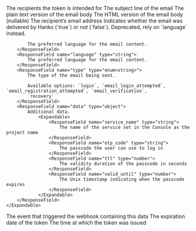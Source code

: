<ResponseField name="aud" type="string[]">
    The recipients the token is intended for
</ResponseField>
<ResponseField name="data" type="object">
    <Expandable>
        <ResponseField name="subject" type="string">
            The subject line of the email
        </ResponseField>
        <ResponseField name="body_plain" type="string">
            The plain text version of the email body
        </ResponseField>
        <ResponseField name="body" type="string">
            The HTML version of the email body (nullable)
        </ResponseField>
        <ResponseField name="to_email_address" type="string">
            The recipient’s email address
        </ResponseField>
        <ResponseField name="delivered_by_hanko" type="boolean">
            Indicates whether the email was delivered by Hanko (`true`) or not (`false`).
        </ResponseField>
        <ResponseField name="accept_laguage" type="boolean">
            Deprecated, rely on `language` instead.

            The preferred language for the email content.
        </ResponseField>
        <ResponseField name="language" type="string">
            The preferred language for the email content.
        </ResponseField>
        <ResponseField name="type" type="enum<string>">
            The type of the email being sent.

            Available options: `login`, `email_login_attempted`, `email_registration_attempted`, `email_verification`,
            `recovery`
        </ResponseField>
        <ResponseField name="data" type="object">
            Additional data.
                <Expandable>
                    <ResponseField name="service_name" type="string">
                        The name of the service set in the Console as the project name
                    </ResponseField>
                    <ResponseField name="otp_code" type="string">
                        The passcode the user can use to log in
                    </ResponseField>
                    <ResponseField name="ttl" type="number">
                        The validity duration of the passcode in seconds
                    </ResponseField>
                    <ResponseField name="valid_until" type="number">
                        The Unix timestamp indicating when the passcode expires
                    </ResponseField>
                </Expandable>
        </ResponseField>
    </Expandable>
</ResponseField>
<ResponseField name="evt" type="string">
    The event that triggered the webhook containing this data
</ResponseField>
<ResponseField name="exp" type="number">
    The expiration date of the token
</ResponseField>
<ResponseField name="iat" type="number">
    The time at which the token was issued
</ResponseField>
<ResponseField name="sub" type="string" default="hanko webhooks">
</ResponseField>